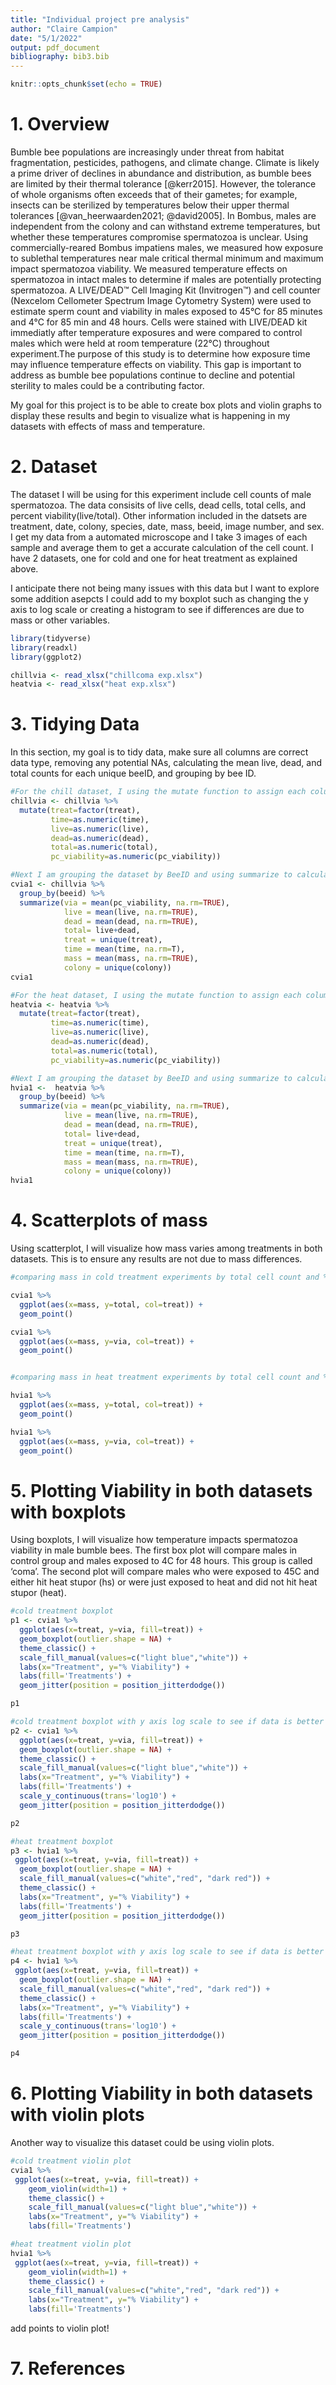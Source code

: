 ```yaml
---
title: "Individual project pre analysis"
author: "Claire Campion"
date: "5/1/2022"
output: pdf_document
bibliography: bib3.bib
---
```


```r
knitr::opts_chunk$set(echo = TRUE)
```

# 1. Overview

Bumble bee populations are increasingly under threat from habitat fragmentation, pesticides, pathogens, and climate change. Climate is likely a prime driver of declines in abundance and distribution, as bumble bees are limited by their thermal tolerance [@kerr2015]. However, the tolerance of whole organisms often exceeds that of their gametes; for example, insects can be sterilized by temperatures below their upper thermal tolerances [@van_heerwaarden2021; @david2005]. In Bombus, males are independent from the colony and can withstand extreme temperatures, but whether these temperatures compromise spermatozoa is unclear. Using commercially-reared Bombus impatiens males, we measured how exposure to sublethal temperatures near male critical thermal minimum and maximum impact spermatozoa viability. We measured temperature effects on spermatozoa in intact males to determine if males are potentially protecting spermatozoa. A LIVE/DEAD™ Cell Imaging Kit (Invitrogen™) and cell counter (Nexcelom Cellometer Spectrum Image Cytometry System) were used to estimate sperm count and viability in males exposed to 45°C for 85 minutes and 4°C for 85 min and 48 hours. Cells were stained with LIVE/DEAD kit immediatly after temperature exposures and were compared to control males which were held at room temperature (22°C) throughout experiment.The purpose of this study is to determine how exposure time may influence temperature effects on viability. This gap is important to address as bumble bee populations continue to decline and potential sterility to males could be a contributing factor. 

My goal for this project is to be able to create box plots and violin graphs to display these results and begin to visualize what is happening in my datasets with effects of mass and temperature. 

# 2. Dataset
The dataset I will be using for this experiment include cell counts of male spermatozoa. The data consisits of live cells, dead cells, total cells, and percent viability(live/total). Other information included in the datsets are treatment, date, colony, species, date, mass, beeid, image number, and sex. I get my data from a automated microscope and I take 3 images of each sample and average them to get a accurate calculation of the cell count. I have 2 datasets, one for cold and one for heat treatment as explained above. 

I anticipate there not being many issues with this data but I want to explore some addition asepcts I could add to my boxplot such as changing the y axis to log scale or creating a histogram to see if differences are due to mass or other variables. 



```r
library(tidyverse)
library(readxl)
library(ggplot2)

```

```r
chillvia <- read_xlsx("chillcoma exp.xlsx")
heatvia <- read_xlsx("heat exp.xlsx") 
```

# 3. Tidying Data
In this section, my goal is to tidy data, make sure all columns are correct data type, removing any potential NAs, calculating the mean live, dead, and total counts for each unique beeID, and grouping by bee ID. 

```r
#For the chill dataset, I using the mutate function to assign each column is the correct data type 
chillvia <- chillvia %>%
  mutate(treat=factor(treat), 
         time=as.numeric(time),
         live=as.numeric(live), 
         dead=as.numeric(dead), 
         total=as.numeric(total), 
         pc_viability=as.numeric(pc_viability))

#Next I am grouping the dataset by BeeID and using summarize to calculate the means for viability, live, dead, total cell counts, mass, and time. I also am taking the unique value of each beeIDs treatment and colony. 
cvia1 <- chillvia %>% 
  group_by(beeid) %>%
  summarize(via = mean(pc_viability, na.rm=TRUE), 
            live = mean(live, na.rm=TRUE), 
            dead = mean(dead, na.rm=TRUE),
            total= live+dead,
            treat = unique(treat),
            time = mean(time, na.rm=T), 
            mass = mean(mass, na.rm=TRUE),
            colony = unique(colony))
cvia1

#For the heat dataset, I using the mutate function to assign each column is the correct data type
heatvia <- heatvia %>%
  mutate(treat=factor(treat), 
         time=as.numeric(time),
         live=as.numeric(live), 
         dead=as.numeric(dead), 
         total=as.numeric(total), 
         pc_viability=as.numeric(pc_viability))

#Next I am grouping the dataset by BeeID and using summarize to calculate the means for viability, live, dead, total cell counts, mass, and time. I also am taking the unique value of each beeIDs treatment and colony. 
hvia1 <-  heatvia %>% 
  group_by(beeid) %>%
  summarize(via = mean(pc_viability, na.rm=TRUE), 
            live = mean(live, na.rm=TRUE), 
            dead = mean(dead, na.rm=TRUE),
            total= live+dead,
            treat = unique(treat),
            time = mean(time, na.rm=T), 
            mass = mean(mass, na.rm=TRUE),
            colony = unique(colony))
hvia1

```
# 4. Scatterplots of mass
Using scatterplot, I will visualize how mass varies among treatments in both datasets. This is to ensure any results are not due to mass differences. 

```r
#comparing mass in cold treatment experiments by total cell count and % viability

cvia1 %>%
  ggplot(aes(x=mass, y=total, col=treat)) +
  geom_point()

cvia1 %>%
  ggplot(aes(x=mass, y=via, col=treat)) +
  geom_point()


#comparing mass in heat treatment experiments by total cell count and % viability

hvia1 %>%
  ggplot(aes(x=mass, y=total, col=treat)) +
  geom_point()

hvia1 %>%
  ggplot(aes(x=mass, y=via, col=treat)) +
  geom_point()


```



# 5. Plotting Viability in both datasets with boxplots
Using boxplots, I will visualize how temperature impacts spermatozoa viability in male bumble bees. The first box plot will compare males in control group and males exposed to 4C for 48 hours. This group is called 'coma'. The second plot will compare males who were exposed to 45C and either hit heat stupor (hs) or were just exposed to heat and did not hit heat stupor (heat). 
```r
#cold treatment boxplot
p1 <- cvia1 %>%   
  ggplot(aes(x=treat, y=via, fill=treat)) +
  geom_boxplot(outlier.shape = NA) +
  theme_classic() +
  scale_fill_manual(values=c("light blue","white")) +
  labs(x="Treatment", y="% Viability") +
  labs(fill='Treatments') +
  geom_jitter(position = position_jitterdodge()) 

p1 

#cold treatment boxplot with y axis log scale to see if data is better visualized
p2 <- cvia1 %>%   
  ggplot(aes(x=treat, y=via, fill=treat)) +
  geom_boxplot(outlier.shape = NA) +
  theme_classic() +
  scale_fill_manual(values=c("light blue","white")) +
  labs(x="Treatment", y="% Viability") +
  labs(fill='Treatments') +
  scale_y_continuous(trans='log10') +
  geom_jitter(position = position_jitterdodge()) 

p2 

#heat treatment boxplot
p3 <- hvia1 %>%   
 ggplot(aes(x=treat, y=via, fill=treat)) +
  geom_boxplot(outlier.shape = NA) +
  scale_fill_manual(values=c("white","red", "dark red")) +
  theme_classic() +
  labs(x="Treatment", y="% Viability") +
  labs(fill='Treatments') +  
  geom_jitter(position = position_jitterdodge())

p3

#heat treatment boxplot with y axis log scale to see if data is better visualized
p4 <- hvia1 %>%   
 ggplot(aes(x=treat, y=via, fill=treat)) +
  geom_boxplot(outlier.shape = NA) +
  scale_fill_manual(values=c("white","red", "dark red")) +
  theme_classic() +
  labs(x="Treatment", y="% Viability") +
  labs(fill='Treatments') +  
  scale_y_continuous(trans='log10') +
  geom_jitter(position = position_jitterdodge())

p4


```

# 6. Plotting Viability in both datasets with violin plots
Another way to visualize this dataset could be using violin plots. 
```r

#cold treatment violin plot
cvia1 %>%   
 ggplot(aes(x=treat, y=via, fill=treat)) +
    geom_violin(width=1) +
    theme_classic() +
    scale_fill_manual(values=c("light blue","white")) +
    labs(x="Treatment", y="% Viability") +
    labs(fill='Treatments')

#heat treatment violin plot
hvia1 %>%   
 ggplot(aes(x=treat, y=via, fill=treat)) +
    geom_violin(width=1) +
    theme_classic() +
    scale_fill_manual(values=c("white","red", "dark red")) +
    labs(x="Treatment", y="% Viability") +
    labs(fill='Treatments')

```
add points to violin plot!

# 7. References

<div id="refs"></div>



